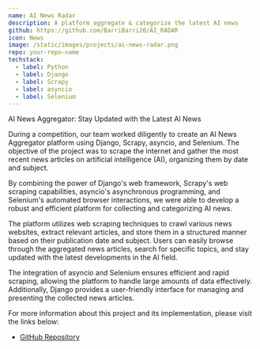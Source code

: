 ```yaml
---
name: AI News Radar
description: A platform aggregate & categorize the latest AI news
github: https://github.com/BarriBarri20/AI_RADAR
icon: News
image: /static/images/projects/ai-news-radar.png
repo: your-repo-name
techstack:
  - label: Python
  - label: Django
  - label: Scrapy
  - label: asyncio
  - label: Selenium
---
```


AI News Aggregator: Stay Updated with the Latest AI News

During a competition, our team worked diligently to create an AI News Aggregator platform using Django, Scrapy, asyncio, and Selenium. The objective of the project was to scrape the internet and gather the most recent news articles on artificial intelligence (AI), organizing them by date and subject.

By combining the power of Django's web framework, Scrapy's web scraping capabilities, asyncio's asynchronous programming, and Selenium's automated browser interactions, we were able to develop a robust and efficient platform for collecting and categorizing AI news.

The platform utilizes web scraping techniques to crawl various news websites, extract relevant articles, and store them in a structured manner based on their publication date and subject. Users can easily browse through the aggregated news articles, search for specific topics, and stay updated with the latest developments in the AI field.

The integration of asyncio and Selenium ensures efficient and rapid scraping, allowing the platform to handle large amounts of data effectively. Additionally, Django provides a user-friendly interface for managing and presenting the collected news articles.

For more information about this project and its implementation, please visit the links below:

- [GitHub Repository](https://github.com/your-username/your-repo)
